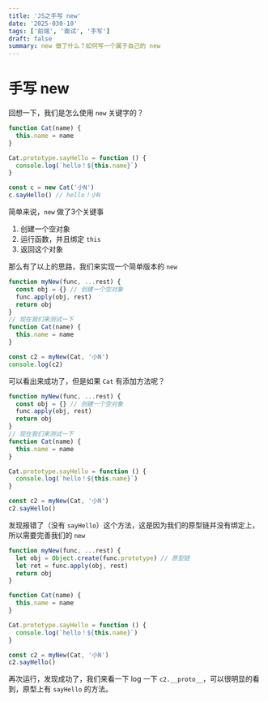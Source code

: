 ```yaml
---
title: 'JS之手写 new'
date: '2025-030-10'
tags: ['前端', '面试', '手写']
draft: false
summary: new 做了什么？如何写一个属于自己的 new
---
```


# 手写 new

回想一下，我们是怎么使用 `new` 关键字的？

```javascript
function Cat(name) {
  this.name = name
}

Cat.prototype.sayHello = function () {
  console.log(`hello！${this.name}`)
}

const c = new Cat('小N')
c.sayHello() // hello！小N
```

简单来说，`new` 做了3个关键事

1. 创建一个空对象
2. 运行函数，并且绑定 `this`
3. 返回这个对象

那么有了以上的思路，我们来实现一个简单版本的 `new`

```javascript
function myNew(func, ...rest) {
  const obj = {} // 创建一个空对象
  func.apply(obj, rest)
  return obj
}
// 现在我们来测试一下
function Cat(name) {
  this.name = name
}

const c2 = myNew(Cat, '小N')
console.log(c2)
```

可以看出来成功了，但是如果 `Cat` 有添加方法呢？

```javascript
function myNew(func, ...rest) {
  const obj = {} // 创建一个空对象
  func.apply(obj, rest)
  return obj
}
// 现在我们来测试一下
function Cat(name) {
  this.name = name
}

Cat.prototype.sayHello = function () {
  console.log(`hello！${this.name}`)
}

const c2 = myNew(Cat, '小N')
c2.sayHello()
```

发现报错了（没有 `sayHello`）这个方法，这是因为我们的原型链并没有绑定上，所以需要完善我们的 `new`

```javascript
function myNew(func, ...rest) {
  let obj = Object.create(func.prototype) // 原型链
  let ret = func.apply(obj, rest)
  return obj
}

function Cat(name) {
  this.name = name
}

Cat.prototype.sayHello = function () {
  console.log(`hello！${this.name}`)
}

const c2 = myNew(Cat, '小N')
c2.sayHello()
```

再次运行，发现成功了，我们来看一下 log 一下 `c2.__proto__`，可以很明显的看到，原型上有 `sayHello` 的方法。
